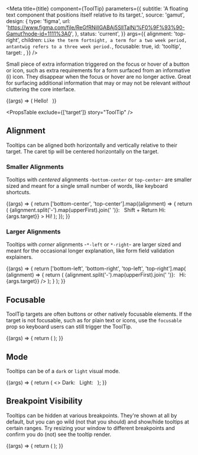 

<Meta
  title={title}
  component={ToolTip}
  parameters={{
    subtitle:
      'A floating text component that positions itself relative to its target.',
    source: 'gamut',
    design: {
      type: 'figma',
      url:
        'https://www.figma.com/file/ReGfRNillGABAj5SlITalN/%F0%9F%93%90-Gamut?node-id=1111%3A0',
    },
    status: 'current',
  }}
  args={{
    alignment: 'top-right',
    children: `Like the term fortnight, a term for a two week period, antantwig refers to a three week period.`,
    focusable: true,
    id: 'tooltip',
    target: <InfoCircleIcon size={20} />,
  }}
/>

Small piece of extra information triggered on the focus or hover of a button or icon,
such as extra requirements for a form surfaced from an informative (i) icon.
They disappear when the focus or hover are no longer active.
Great for surfacing additional information that may or may not be relevant _without_ cluttering the core interface.

<Canvas>
  <Story name="ToolTip">
    {(args) => (
      <TooltipArea tipAlignment={args.alignment}>
        Hello! &nbsp;
        <ToolTip {...args} />
      </TooltipArea>
    )}
  </Story>
</Canvas>

<PropsTable exclude={['target']} story="ToolTip" />

## Alignment

Tooltips can be aligned both horizontally and vertically relative to their target.
The caret tip will be centered horizontally on the target.

### Smaller Alignments

Tooltips with _centered_ alignments -`bottom-center` or `top-center`- are smaller sized and meant for a single small number of words, like keyboard shortcuts.

<Canvas>
  <Story name="Smaller Alignment">
    {(args) => {
      return ['bottom-center', 'top-center'].map((alignment) => {
        return (
          <TooltipArea key={alignment} tipAlignment={alignment}>
            {alignment.split('-').map(upperFirst).join(' ')}: &nbsp;
            <ToolTip {...args} alignment={alignment}>
              Shift + Return
            </ToolTip>
            <ToolTip
              {...args}
              alignment={alignment}
              target={<Box marginLeft={32}>Hi: {args.target}</Box>}
            >
              Hi!
            </ToolTip>
          </TooltipArea>
        );
      });
    }}
  </Story>
</Canvas>

### Larger Alignments

Tooltips with _corner_ alignments -`*-left` or `*-right`- are larger sized and meant for the occasional longer explanation, like form field validation explainers.

<Canvas>
  <Story name="Larger Alignment">
    {(args) => {
      return ['bottom-left', 'bottom-right', 'top-left', 'top-right'].map(
        (alignment) => {
          return (
            <TooltipArea key={alignment} tipAlignment={alignment}>
              {alignment.split('-').map(upperFirst).join(' ')}: &nbsp;
              <ToolTip {...args} alignment={alignment} />
              <ToolTip
                {...args}
                alignment={alignment}
                target={<Box ml={32}>Hi: {args.target}</Box>}
              />
            </TooltipArea>
          );
        }
      );
    }}
  </Story>
</Canvas>

## Focusable

ToolTip targets are often buttons or other natively focusable elements.
If the target is not focusable, such as for plain text or icons, use the `focusable` prop so keyboard users can still trigger the ToolTip.

<Canvas>
  <Story name="Focusable">
    {(args) => {
      return (
        <TooltipArea tipAlignment={args.alignment}>
          <ToolTip {...args} target="Information!" />
        </TooltipArea>
      );
    }}
  </Story>
</Canvas>

## Mode

Tooltips can be of a `dark` or `light` visual mode.

<Canvas>
  <Story name="Mode">
    {(args) => {
      return (
        <>
          <TooltipArea tipAlignment={args.alignment}>
            Dark: &nbsp;
            <ToolTip {...args} mode="dark" />
          </TooltipArea>
          <TooltipArea tipAlignment={args.alignment}>
            Light: &nbsp;
            <ToolTip {...args} mode="light" />
          </TooltipArea>
        </>
      );
    }}
  </Story>
</Canvas>

## Breakpoint Visibility

Tooltips can be hidden at various breakpoints. They're shown at all by default, but you can go wild (not that you should) and show/hide tooltips at certain ranges. Try resizing your window to different breakpoints and confirm you
do (not) see the tooltip render.

<Canvas>
  <Story name="Breakpoint Visibility">
    {(args) => {
      return (
        <ToolTip
          {...args}
          target="Information!"
          breakpointVisibility={{ xs: false, sm: true, md: false, lg: true }}
        />
      );
    }}
  </Story>
</Canvas>
